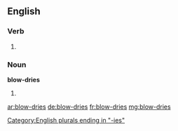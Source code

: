 ==English==

===Verb===
{{head|en}}

# {{en-third-person singular of|blow-dry}}

===Noun===
'''blow-dries'''

# {{plural of|blow-dry}}

[[Category:English plurals ending in "-ies"]]

[[ar:blow-dries]]
[[de:blow-dries]]
[[fr:blow-dries]]
[[mg:blow-dries]]
